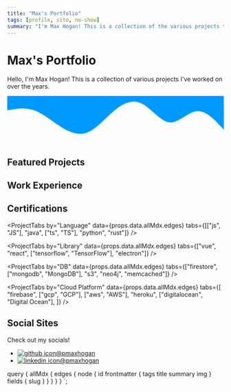 ```yaml
---
title: "Max's Portfolio"
tags: [profile, site, no-show]
summary: "I'm Max Hogan! This is a collection of the various projects that I've created!"
---
```



<div className="full-width">
  <div id="header-block">
    <h1>Max's Portfolio</h1>
    <p>Hello, I'm Max Hogan! This is a collection of various projects I've worked
      on over the years.</p>
  </div>
  <svg xmlns="http://www.w3.org/2000/svg" viewBox="0 0 1440 320">
    <path
      fill="#0099ff"
      fillOpacity="1"
      d="M0,96L30,90.7C60,85,120,75,180,96C240,117,300,171,360,208C420,245,480,267,540,240C600,213,660,139,720,90.7C780,43,840,21,900,53.3C960,85,1020,171,1080,176C1140,181,1200,107,1260,101.3C1320,96,1380,160,1410,192L1440,224L1440,0L1410,0C1380,0,1320,0,1260,0C1200,0,1140,0,1080,0C1020,0,960,0,900,0C840,0,780,0,720,0C660,0,600,0,540,0C480,0,420,0,360,0C300,0,240,0,180,0C120,0,60,0,30,0L0,0Z"
    ></path>
  </svg>
</div>

<span id="featured" />
<div className="project-tabs-sticky">
  <h2>Featured Projects</h2>
</div>
<ProjectList showImg list={props.data.allMdx.edges} filter="featured" />

<span id="work" />
<div className="project-tabs-sticky">
  <h2>Work Experience</h2>
</div>
<ProjectList showImg list={props.data.allMdx.edges} filter="work" />

<span id="certs"/>
<div className="project-tabs-sticky"><h2>Certifications</h2></div>
<ProjectList showImg list={props.data.allMdx.edges} filter="cert" />

<span id="web"/>
<ProjectTabs
  by="Type"
  data={props.data.allMdx.edges}
  tabs={["web", "game", ["cli", "CLI"], "collaborative", "joke"]}
/>

<ProjectTabs
  by="Language"
  data={props.data.allMdx.edges}
  tabs={[["js", "JS"], "java", ["ts", "TS"], "python", "rust"]}
/>

<ProjectTabs
  by="Library"
  data={props.data.allMdx.edges}
  tabs={["vue", "react", ["tensorflow", "TensorFlow"], "electron"]}
/>

<ProjectTabs
  by="DB"
  data={props.data.allMdx.edges}
  tabs={["firestore", ["mongodb", "MongoDB"], "s3", "neo4j", "memcached"]}
/>

<ProjectTabs
  by="Cloud Platform"
  data={props.data.allMdx.edges}
  tabs={[
    "firebase",
    ["gcp", "GCP"],
    ["aws", "AWS"],
    "heroku",
    ["digitalocean", "Digital Ocean"],
  ]}
/>

<span id="socials" />
<div className="project-tabs-sticky">
  <h2>Social Sites</h2>
  <p>Check out my socials!</p>
  <ul id="socials-list">
    <li>
      <a href="https://github.com/pmaxhogan"><img src="/images/github-icon.png" alt="github icon" />@pmaxhogan</a>
    </li>
    <li>
      <a href="https://www.linkedin.com/in/pmaxhogan/"><img src="/images/linkedin-icon.png" alt="linkedin icon" />@pmaxhogan</a>
    </li>
  </ul>
</div>

  query {
    allMdx {
      edges {
        node {
          id
          frontmatter {
            tags
            title
            summary
            img
          }
          fields {
            slug
          }
        }
      }
    }
  }
`;
